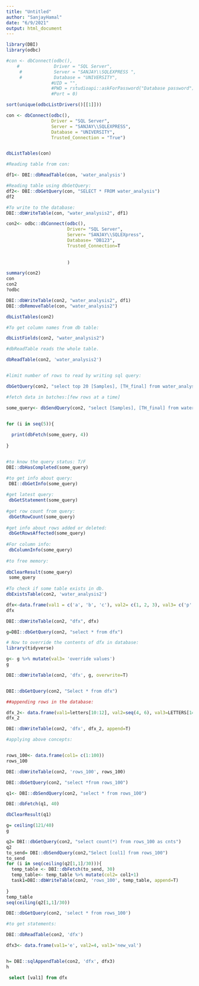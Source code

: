 ```yaml
---
title: "Untitled"
author: "SanjayHamal"
date: "6/9/2021"
output: html_document
---
```

```r
library(DBI)
library(odbc)

#con <- dbConnect(odbc(),
    #             Driver = "SQL Server",
     #            Server = "SANJAY\\SQLEXPRESS ",
     #            Database = "UNIVERSITY",
                 #UID = "",
                 #PWD = rstudioapi::askForPassword("Database password")
                 #Port = 0)
```

```r

sort(unique(odbcListDrivers()[[1]]))
```

```r
con <- dbConnect(odbc(), 
                 Driver = "SQL Server", 
                 Server = "SANJAY\\SQLEXPRESS", 
                 Database = "UNIVERSITY", 
                 Trusted_Connection = "True")


dbListTables(con)

```

```r
#Reading table from con:

df1<- DBI::dbReadTable(con, 'water_analysis')

#Reading table using dbGetQuery:
df2<- DBI::dbGetQuery(con, "SELECT * FROM water_analysis")
df2

#To write to the database:
DBI::dbWriteTable(con, "water_analysis2", df1)
```


```r
con2<- odbc::dbConnect(odbc(), 
                       Driver= "SQL Server",
                       Server= "SANJAY\\SQLEXpress",
                       Database= "DB123",
                       Trusted_Connection=T
                 
                       
                       )

summary(con2)
con
con2
?odbc

DBI::dbWriteTable(con2, "water_analysis2", df1)
DBI::dbRemoveTable(con, "water_analysis2")
```

```r
dbListTables(con2)

#To get column names from db table:

dbListFields(con2, "water_analysis2")
```
```r


#dbReadTable reads the whole table.

dbReadTable(con2, 'water_analysis2')


#limit number of rows to read by writing sql query:

dbGetQuery(con2, "select top 20 [Samples], [TH_final] from water_analysis2")

#fetch data in batches:[few rows at a time]

some_query<- dbSendQuery(con2, "select [Samples], [TH_final] from water_analysis2")


for (i in seq(5)){
  
  print(dbFetch(some_query, 4))
  
}


#to know the query status: T/F
DBI::dbHasCompleted(some_query)

#to get info about query:
 DBI::dbGetInfo(some_query)
 
#get latest query:
 dbGetStatement(some_query)
 
#get row count from query:
 dbGetRowCount(some_query)
 
#get info about rows added or deleted:
 dbGetRowsAffected(some_query)
 
#For column info:
 dbColumnInfo(some_query)
 
#to free memory:
 
dbClearResult(some_query)
 some_query
 
#To check if some table exists in db. 
dbExistsTable(con2, 'water_analysis2')


```
```r

dfx<-data.frame(val1 = c('a', 'b', 'c'), val2= c(1, 2, 3), val3= c('p', 'q', 'r'))
dfx

DBI::dbWriteTable(con2, "dfx", dfx)

g=DBI::dbGetQuery(con2, "select * from dfx")

# Now to override the contents of dfx in database:
library(tidyverse)

g<- g %>% mutate(val3= 'override values')
g

DBI::dbWriteTable(con2, 'dfx', g, overwrite=T)


DBI::dbGetQuery(con2, "Select * from dfx")
```
```r
##appending rows in the database:

dfx_2<- data.frame(val1=letters[10:12], val2=seq(4, 6), val3=LETTERS[14:16])
dfx_2

DBI::dbWriteTable(con2, 'dfx', dfx_2, append=T)


```


```r
#applying above concepts:


rows_100<- data.frame(col1= c(1:100))
rows_100

DBI::dbWriteTable(con2, 'rows_100', rows_100)

DBI::dbGetQuery(con2, "select *from rows_100")

q1<- DBI::dbSendQuery(con2, "select * from rows_100")

DBI::dbFetch(q1, 40)

dbClearResult(q1)
```


```r
g= ceiling(121/40)
g

q2= DBI::dbGetQuery(con2, "select count(*) from rows_100 as cnts")
q2
to_send= DBI::dbSendQuery(con2,"Select [col1] from rows_100")
to_send
for (i in seq(ceiling(q2[1,1]/30))){
  temp_table <- DBI::dbFetch(to_send, 30)
  temp_table<- temp_table %>% mutate(col2= col1+1)
  task1=DBI::dbWriteTable(con2, 'rows_100', temp_table, append=T)
  
}
temp_table
seq(ceiling(q2[1,1]/30))

DBI::dbGetQuery(con2, 'select * from rows_100')
```

```r
#to get statements:

DBI::dbReadTable(con2, 'dfx')

dfx3<- data.frame(val1='e', val2=4, val3='new_val')


h= DBI::sqlAppendTable(con2, 'dfx', dfx3)
h


```
```sql


 select [val1] from dfx
```


